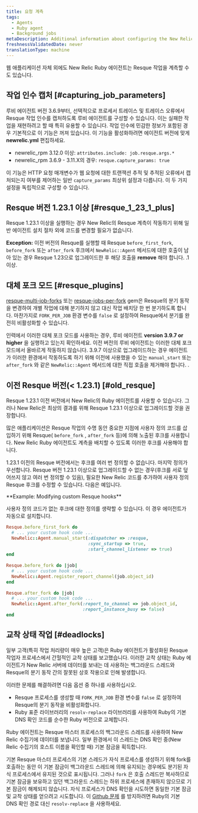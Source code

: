 ```yaml
---
title: 요청 계측
tags:
  - Agents
  - Ruby agent
  - Background jobs
metaDescription: Additional information about configuring the New Relic Ruby instrumentation of Resque jobs.
freshnessValidatedDate: never
translationType: machine
---
```


웹 애플리케이션 자체 외에도 New Relic Ruby 에이전트는 Resque 작업을 계측할 수도 있습니다.

## 작업 인수 캡처 [#capturing_job_parameters]

루비 에이전트 버전 3.6.9부터, 선택적으로 프로세서 트레이스 및 트레이스 오류에서 Resque 작업 인수를 캡처하도록 루비 에이전트를 구성할 수 있습니다. 이는 실패한 작업을 재현하려고 할 때 특히 유용할 수 있습니다. 작업 인수에 민감한 정보가 포함된 경우 기본적으로 이 기능은 꺼져 있습니다. 이 기능을 활성화하려면 에이전트 버전에 맞게 <DNT>**newrelic.yml**</DNT> 편집하세요.

* newrelic_rpm 3.12.0 이상: `attributes.include: job.resque.args.*`
* newrelic_rpm 3.6.9 - 3.11.X의 경우: `resque.capture_params: true`

이 기능은 HTTP 요청 매개변수가 웹 요청에 대한 트랜잭션 추적 및 추적된 오류에서 캡처되는지 여부를 제어하는 일반 `capture_params` 최상위 설정과 다릅니다. 이 두 가지 설정을 독립적으로 구성할 수 있습니다.

## Resque 버전 1.23.1 이상 [#resque_1_23_1_plus]

Resque 1.23.1 이상을 실행하는 경우 New Relic의 Resque 계측이 작동하기 위해 일반 에이전트 설치 절차 외에 코드를 변경할 필요가 없습니다.

<DNT>**Exception:**</DNT> 이전 버전의 Resque를 실행할 때 Resque `before_first_fork`, `before_fork` 또는 `after_fork` 후크에서 `NewRelic::Agent` 메서드에 대한 호출이 남아 있는 경우 Resque 1.23으로 업그레이드한 후 해당 호출을 <DNT>**remove**</DNT> 해야 합니다. .1 이상.

## 대체 포크 모드 [#resque_plugins]

[resque-multi-job-forks](https://github.com/stulentsev/resque-multi-job-forks) 또는 [resque-jobs-per-fork](https://github.com/samgranieri/resque-jobs-per-fork) gem은 Resque의 분기 동작을 변경하여 개별 작업에 대해 분기하지 않고 대신 작업 배치당 한 번 분기하도록 합니다. 마찬가지로 `FORK_PER_JOB` 환경 변수를 `false` 로 설정하여 Resque에서 분기를 완전히 비활성화할 수 있습니다.

인력에서 이러한 대체 포크 모드를 사용하는 경우, 루비 에이전트 <DNT>**version 3.9.7 or higher**</DNT> 을 실행하고 있는지 확인하세요. 이전 버전의 루비 에이전트는 이러한 대체 포크 모드에서 올바르게 작동하지 않습니다. 3.9.7 이상으로 업그레이드하는 경우 에이전트가 이러한 환경에서 작동하도록 하기 위해 이전에 사용했을 수 있는 `manual_start` 또는 `after_fork` 와 같은 `NewRelic::Agent` 메서드에 대한 직접 호출을 제거해야 합니다. .

## 이전 Resque 버전(&lt; 1.23.1) [#old_resque]

Resque 1.23.1 이전 버전에서 New Relic의 Ruby 에이전트를 사용할 수 있습니다. 그러나 New Relic은 최상의 결과를 위해 Resque 1.23.1 이상으로 업그레이드할 것을 권장합니다.

많은 애플리케이션은 Resque 작업의 수명 동안 중요한 지점에 사용자 정의 코드를 삽입하기 위해 Resque( `before_fork` , `after_fork` 등)에 의해 노출된 후크를 사용합니다. New Relic Ruby 에이전트도 계측을 배치할 수 있도록 이러한 후크를 사용해야 합니다.

1.23.1 이전의 Resque 버전에서는 후크를 여러 번 정의할 수 없습니다. 마지막 정의가 우선합니다. Resque 버전 1.23.1 이상으로 업그레이드할 수 없는 경우(후크를 서로 덮어쓰지 않고 여러 번 정의할 수 있음), 필요한 New Relic 코드를 추가하여 사용자 정의 Resque 후크를 수정할 수 있습니다. 다음은 예입니다.

<DNT>
  **Example: Modifying custom Resque hooks**
</DNT>

사용자 정의 코드가 없는 후크에 대한 정의를 생략할 수 있습니다. 이 경우 에이전트가 자동으로 설치합니다.

```ruby
Resque.before_first_fork do
  # ... your custom hook code ...
  NewRelic::Agent.manual_start(:dispatcher => :resque,
                               :sync_startup => true,
                               :start_channel_listener => true)
end
    
Resque.before_fork do |job|
  # ... your custom hook code ...
  NewRelic::Agent.register_report_channel(job.object_id)
end
    
Resque.after_fork do |job|
  # ... your custom hook code ...
  NewRelic::Agent.after_fork(:report_to_channel => job.object_id,
                             :report_instance_busy => false)
end
```

## 교착 상태 작업 [#deadlocks]

일부 고객(특히 작업 처리량이 매우 높은 고객)은 Ruby 에이전트가 활성화된 Resque 작업자 프로세스에서 간헐적인 교착 상태를 보고했습니다. 이러한 교착 상태는 Ruby 에이전트가 New Relic 서버에 데이터를 보내는 데 사용하는 백그라운드 스레드와 Resque의 분기 동작 간의 잘못된 상호 작용으로 인해 발생합니다.

이러한 문제를 해결하려면 다음 옵션 중 하나를 사용하십시오.

* Resque 프로세스를 생성할 때 `FORK_PER_JOB` 환경 변수를 `false` 로 설정하여 Resque의 분기 동작을 비활성화합니다.
* Ruby 표준 라이브러리의 `resolv-replace` 라이브러리를 사용하여 Ruby의 기본 DNS 확인 코드를 순수한 Ruby 버전으로 교체합니다.

Ruby 에이전트는 Resque 마스터 프로세스의 백그라운드 스레드를 사용하여 New Relic 수집기에 데이터를 보냅니다. 일부 환경에서 이 스레드는 DNS 확인 중(New Relic 수집기의 호스트 이름을 확인할 때) 기본 잠금을 획득합니다.

기본 Resque 마스터 프로세스의 기본 스레드가 자식 프로세스를 생성하기 위해 fork를 호출하는 동안 이 기본 잠금이 백그라운드 스레드에 의해 유지되는 경우에도 분기된 자식 프로세스에서 유지된 것으로 표시됩니다. 그러나 `fork` 은 호출 스레드만 복사하므로 기본 잠금을 보유하고 있던 백그라운드 스레드는 하위 프로세스에 존재하지 않으므로 기본 잠금이 해제되지 않습니다. 자식 프로세스가 DNS 확인을 시도하면 동일한 기본 잠금 및 교착 상태를 얻으려고 시도합니다. 이 [Github 문제](https://github.com/resque/resque/issues/1101) 를 방지하려면 Ruby의 기본 DNS 확인 경로 대신 `resolv-replace` 을 사용하세요.